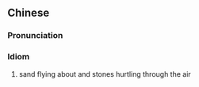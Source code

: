 {{also|飞沙走石}}
==Chinese==
{{zh-forms|s=飞沙走石}}

===Pronunciation===
{{zh-pron
|m=fēi shā zǒu shí
|cat=id
}}

===Idiom===
{{zh-idiom}}

# sand flying about and stones hurtling through the air
